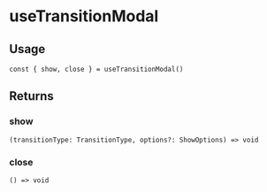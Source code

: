 
<Meta title="triple-web / useTransitionModal" />

# useTransitionModal

## Usage

```tsx
const { show, close } = useTransitionModal()
```

## Returns

### show

`(transitionType: TransitionType, options?: ShowOptions) => void`

### close

`() => void`

